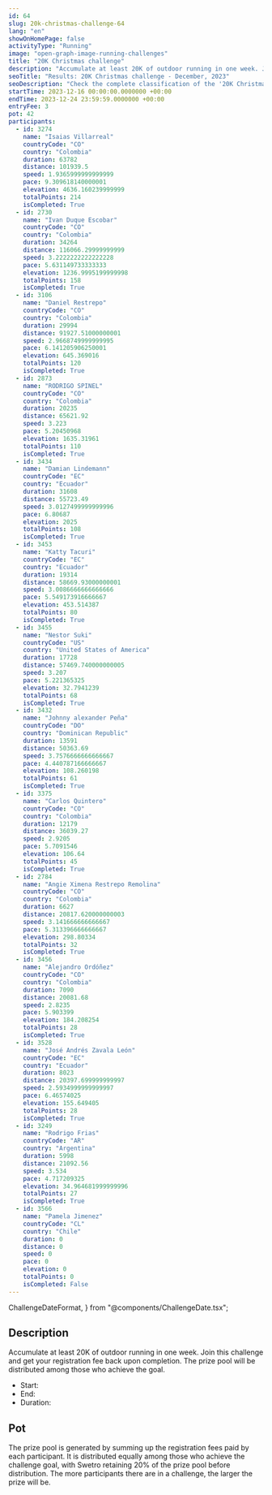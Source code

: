 ```yaml
---
id: 64
slug: 20k-christmas-challenge-64
lang: "en"
showOnHomePage: false
activityType: "Running"
image: "open-graph-image-running-challenges"
title: "20K Christmas challenge"
description: "Accumulate at least 20K of outdoor running in one week. Join this challenge and get your registration fee back upon completion. The prize pool will be distributed among those who achieve the goal."
seoTitle: "Results: 20K Christmas challenge - December, 2023"
seoDescription: "Check the complete classification of the '20K Christmas challenge'. A running event that took place from December 16th to 24th, 2023."
startTime: 2023-12-16 00:00:00.0000000 +00:00
endTime: 2023-12-24 23:59:59.0000000 +00:00
entryFee: 3
pot: 42
participants:
  - id: 3274
    name: "Isaias Villarreal"
    countryCode: "CO"
    country: "Colombia"
    duration: 63782
    distance: 101939.5
    speed: 1.9365999999999999
    pace: 9.309618140000001
    elevation: 4636.160239999999
    totalPoints: 214
    isCompleted: True
  - id: 2730
    name: "Ivan Duque Escobar"
    countryCode: "CO"
    country: "Colombia"
    duration: 34264
    distance: 116066.29999999999
    speed: 3.2222222222222228
    pace: 5.631149733333333
    elevation: 1236.9995199999998
    totalPoints: 158
    isCompleted: True
  - id: 3106
    name: "Daniel Restrepo"
    countryCode: "CO"
    country: "Colombia"
    duration: 29994
    distance: 91927.51000000001
    speed: 2.9668749999999995
    pace: 6.141205906250001
    elevation: 645.369016
    totalPoints: 120
    isCompleted: True
  - id: 2873
    name: "RODRIGO SPINEL"
    countryCode: "CO"
    country: "Colombia"
    duration: 20235
    distance: 65621.92
    speed: 3.223
    pace: 5.20450968
    elevation: 1635.31961
    totalPoints: 110
    isCompleted: True
  - id: 3434
    name: "Damian Lindemann"
    countryCode: "EC"
    country: "Ecuador"
    duration: 31608
    distance: 55723.49
    speed: 3.0127499999999996
    pace: 6.80687
    elevation: 2025
    totalPoints: 108
    isCompleted: True
  - id: 3453
    name: "Katty Tacuri"
    countryCode: "EC"
    country: "Ecuador"
    duration: 19314
    distance: 58669.93000000001
    speed: 3.0086666666666666
    pace: 5.549173916666667
    elevation: 453.514387
    totalPoints: 80
    isCompleted: True
  - id: 3455
    name: "Nestor Suki"
    countryCode: "US"
    country: "United States of America"
    duration: 17728
    distance: 57469.740000000005
    speed: 3.207
    pace: 5.221365325
    elevation: 32.7941239
    totalPoints: 68
    isCompleted: True
  - id: 3432
    name: "Johnny alexander Peña"
    countryCode: "DO"
    country: "Dominican Republic"
    duration: 13591
    distance: 50363.69
    speed: 3.7576666666666667
    pace: 4.440787166666667
    elevation: 108.260198
    totalPoints: 61
    isCompleted: True
  - id: 3375
    name: "Carlos Quintero"
    countryCode: "CO"
    country: "Colombia"
    duration: 12179
    distance: 36039.27
    speed: 2.9205
    pace: 5.7091546
    elevation: 106.64
    totalPoints: 45
    isCompleted: True
  - id: 2784
    name: "Angie Ximena Restrepo Remolina"
    countryCode: "CO"
    country: "Colombia"
    duration: 6627
    distance: 20817.620000000003
    speed: 3.141666666666667
    pace: 5.313396666666667
    elevation: 298.80334
    totalPoints: 32
    isCompleted: True
  - id: 3456
    name: "Alejandro Ordóñez"
    countryCode: "CO"
    country: "Colombia"
    duration: 7090
    distance: 20081.68
    speed: 2.8235
    pace: 5.903399
    elevation: 184.208254
    totalPoints: 28
    isCompleted: True
  - id: 3528
    name: "José Andrés Zavala León"
    countryCode: "EC"
    country: "Ecuador"
    duration: 8023
    distance: 20397.699999999997
    speed: 2.5934999999999997
    pace: 6.46574025
    elevation: 155.649405
    totalPoints: 28
    isCompleted: True
  - id: 3249
    name: "Rodrigo Frias"
    countryCode: "AR"
    country: "Argentina"
    duration: 5998
    distance: 21092.56
    speed: 3.534
    pace: 4.717209325
    elevation: 34.964681999999996
    totalPoints: 27
    isCompleted: True
  - id: 3566
    name: "Pamela Jimenez"
    countryCode: "CL"
    country: "Chile"
    duration: 0
    distance: 0
    speed: 0
    pace: 0
    elevation: 0
    totalPoints: 0
    isCompleted: False
---
```


  ChallengeDateFormat,
} from "@components/ChallengeDate.tsx";

## Description

Accumulate at least 20K of outdoor running in one week. Join this challenge and get your registration fee back upon completion. The prize pool will be distributed among those who achieve the goal.

- Start: <ChallengeDate date={frontmatter.startTime} lang={frontmatter.lang} dateFormat={ChallengeDateFormat.Long} client:load />
- End: <ChallengeDate date={frontmatter.endTime} lang={frontmatter.lang} dateFormat={ChallengeDateFormat.Long} client:load />
- Duration: <ChallengeDuration startTime={frontmatter.startTime} endTime={frontmatter.endTime} lang={frontmatter.lang} client:load />

## Pot

The prize pool is generated by summing up the registration fees paid by each participant. It is distributed equally among those who achieve the challenge goal, with Swetro retaining 20% of the prize pool before distribution.
The more participants there are in a challenge, the larger the prize will be.
